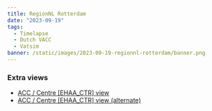 ```yaml
---
title: RegionNL Rotterdam
date: "2023-09-19"
tags:
  - Timelapse
  - Dutch VACC
  - Vatsim
banner: /static/images/2023-09-19-regionnl-rotterdam/banner.png
---
```


<Youtube id="BUE9EuVUpgQ" />

### Extra views

- [ACC / Centre [EHAA_CTR] view](https://youtu.be/GsDzFOGcF3E)
- [ACC / Centre [EHAA_CTR] view (alternate)](https://youtu.be/C2PpKTS-L8M)
